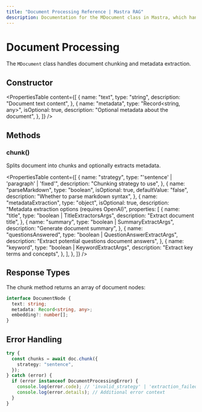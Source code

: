 ```yaml
---
title: "Document Processing Reference | Mastra RAG"
description: Documentation for the MDocument class in Mastra, which handles document chunking and metadata extraction.
---
```


# Document Processing

The `MDocument` class handles document chunking and metadata extraction.

## Constructor

<PropertiesTable
  content={[
    {
      name: "text",
      type: "string",
      description: "Document text content",
    },
    {
      name: "metadata",
      type: "Record<string, any>",
      isOptional: true,
      description: "Optional metadata about the document",
    },
  ]}
/>

## Methods

### chunk()

Splits document into chunks and optionally extracts metadata.

<PropertiesTable
  content={[
    {
      name: "strategy",
      type: "'sentence' | 'paragraph' | 'fixed'",
      description: "Chunking strategy to use",
    },
    {
      name: "parseMarkdown",
      type: "boolean",
      isOptional: true,
      defaultValue: "false",
      description: "Whether to parse markdown syntax",
    },
    {
      name: "metadataExtraction",
      type: "object",
      isOptional: true,
      description: "Metadata extraction options (requires OpenAI)",
      properties: [
        {
          name: "title",
          type: "boolean | TitleExtractorsArgs",
          description: "Extract document title",
        },
        {
          name: "summary",
          type: "boolean | SummaryExtractArgs",
          description: "Generate document summary",
        },
        {
          name: "questionsAnswered",
          type: "boolean | QuestionAnswerExtractArgs",
          description: "Extract potential questions document answers",
        },
        {
          name: "keyword",
          type: "boolean | KeywordExtractArgs",
          description: "Extract key terms and concepts",
        },
      ],
    },
  ]}
/>

## Response Types

The chunk method returns an array of document nodes:

```typescript copy
interface DocumentNode {
  text: string;
  metadata: Record<string, any>;
  embedding?: number[];
}
```

## Error Handling

```typescript copy
try {
  const chunks = await doc.chunk({
    strategy: "sentence",
  });
} catch (error) {
  if (error instanceof DocumentProcessingError) {
    console.log(error.code); // 'invalid_strategy' | 'extraction_failed' etc
    console.log(error.details); // Additional error context
  }
}
```
